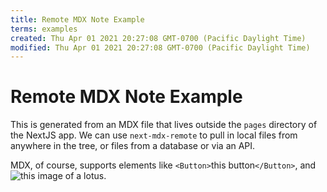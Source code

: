 ```yaml
---
title: Remote MDX Note Example
terms: examples
created: Thu Apr 01 2021 20:27:08 GMT-0700 (Pacific Daylight Time)
modified: Thu Apr 01 2021 20:27:08 GMT-0700 (Pacific Daylight Time)
---
```


# Remote MDX Note Example

This is generated from an MDX file that lives outside the `pages` directory of the NextJS app. We can use `next-mdx-remote` to pull in local files from anywhere in the tree, or files from a database or via an API.

MDX, of course, supports elements like `<Button>`this button`</Button>`, and ![this image of a lotus](/images/lotus.jpg).
